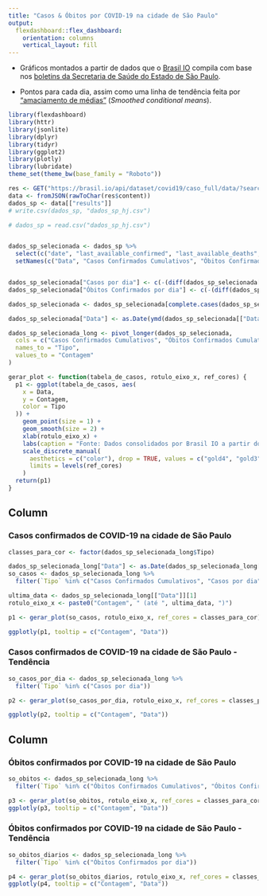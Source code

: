 ```yaml
---
title: "Casos & Óbitos por COVID-19 na cidade de São Paulo"
output: 
  flexdashboard::flex_dashboard:
    orientation: columns
    vertical_layout: fill
---
```


* Gráficos montados a partir de dados que o [Brasil IO](https://brasil.io) compila com base nos [boletins da Secretaria de Saúde do Estado de São Paulo](https://www.seade.gov.br/coronavirus/). 


* Pontos para cada dia, assim como uma linha de tendência feita por ["amaciamento de médias"](https://ggplot2.tidyverse.org/reference/geom_smooth.html) (*Smoothed conditional means*).

```r
library(flexdashboard)
library(httr)
library(jsonlite)
library(dplyr)
library(tidyr)
library(ggplot2)
library(plotly)
library(lubridate)
theme_set(theme_bw(base_family = "Roboto"))
```

```r
res <- GET("https://brasil.io/api/dataset/covid19/caso_full/data/?search=&date=&state=&city=S%C3%A3o+Paulo&place_type=&is_last=&city_ibge_code=&order_for_place=")
data <- fromJSON(rawToChar(res$content))
dados_sp <- data[["results"]]
# write.csv(dados_sp, "dados_sp_hj.csv")

# dados_sp = read.csv("dados_sp_hj.csv")


dados_sp_selecionada <- dados_sp %>% 
  select(c("date", "last_available_confirmed", "last_available_deaths", "order_for_place")) %>% 
  setNames(c("Data", "Casos Confirmados Cumulativos", "Óbitos Confirmados Cumulativos", "Dia de contagem"))


dados_sp_selecionada["Casos por dia"] <- c(-(diff(dados_sp_selecionada[, "Casos Confirmados Cumulativos"])), 0)
dados_sp_selecionada["Óbitos Confirmados por dia"] <- c(-(diff(dados_sp_selecionada[, "Óbitos Confirmados Cumulativos"])), 0)
```

```r
dados_sp_selecionada <- dados_sp_selecionada[complete.cases(dados_sp_selecionada), ]

dados_sp_selecionada["Data"] <- as.Date(ymd(dados_sp_selecionada[["Data"]]))
```

```r
dados_sp_selecionada_long <- pivot_longer(dados_sp_selecionada,
  cols = c("Casos Confirmados Cumulativos", "Óbitos Confirmados Cumulativos", "Casos por dia", "Óbitos Confirmados por dia"),
  names_to = "Tipo",
  values_to = "Contagem"
)
```


```r
gerar_plot <- function(tabela_de_casos, rotulo_eixo_x, ref_cores) {
  p1 <- ggplot(tabela_de_casos, aes(
    x = Data,
    y = Contagem,
    color = Tipo
  )) +
    geom_point(size = 1) +
    geom_smooth(size = 2) +
    xlab(rotulo_eixo_x) +
    labs(caption = "Fonte: Dados consolidados por Brasil IO a partir dos boletins da prefeitura ") +
    scale_discrete_manual(
      aesthetics = c("color"), drop = TRUE, values = c("gold4", "gold3", "firebrick4", "firebrick3"),
      limits = levels(ref_cores)
    )
  return(p1)
}
```

Column {data-width=500}
-----------------------------------------------------------------------

### Casos confirmados de COVID-19 na cidade de São Paulo

```r
classes_para_cor <- factor(dados_sp_selecionada_long$Tipo)

dados_sp_selecionada_long["Data"] <- as.Date(dados_sp_selecionada_long[["Data"]])
so_casos <- dados_sp_selecionada_long %>% 
  filter(`Tipo` %in% c("Casos Confirmados Cumulativos", "Casos por dia"))

ultima_data <- dados_sp_selecionada_long[["Data"]][1]
rotulo_eixo_x <- paste0("Contagem", " (até ", ultima_data, ")")

p1 <- gerar_plot(so_casos, rotulo_eixo_x, ref_cores = classes_para_cor)

ggplotly(p1, tooltip = c("Contagem", "Data"))
```

### Casos confirmados de COVID-19 na cidade de São Paulo - Tendência

```r
so_casos_por_dia <- dados_sp_selecionada_long %>%
  filter(`Tipo` %in% c("Casos por dia"))

p2 <- gerar_plot(so_casos_por_dia, rotulo_eixo_x, ref_cores = classes_para_cor)

ggplotly(p2, tooltip = c("Contagem", "Data"))
```

Column {data-width=500}
-----------------------------------------------------------------------

### Óbitos confirmados por COVID-19 na cidade de São Paulo

```r
so_obitos <- dados_sp_selecionada_long %>% 
  filter(`Tipo` %in% c("Óbitos Confirmados Cumulativos", "Óbitos Confirmados por dia"))

p3 <- gerar_plot(so_obitos, rotulo_eixo_x, ref_cores = classes_para_cor)
ggplotly(p3, tooltip = c("Contagem", "Data"))
```

### Óbitos confirmados por COVID-19 na cidade de São Paulo - Tendência

```r
so_obitos_diarios <- dados_sp_selecionada_long %>% 
  filter(`Tipo` %in% c("Óbitos Confirmados por dia"))

p4 <- gerar_plot(so_obitos_diarios, rotulo_eixo_x, ref_cores = classes_para_cor)
ggplotly(p4, tooltip = c("Contagem", "Data"))
```
